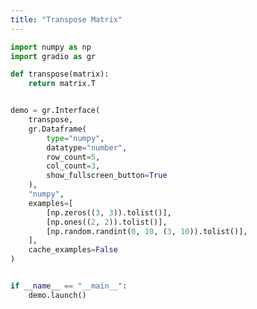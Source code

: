 ```yaml
---
title: "Transpose Matrix"
---
```


```python
import numpy as np
import gradio as gr

def transpose(matrix):
    return matrix.T


demo = gr.Interface(
    transpose,
    gr.Dataframe(
        type="numpy",
        datatype="number",
        row_count=5,
        col_count=3,
        show_fullscreen_button=True
    ),
    "numpy",
    examples=[
        [np.zeros((3, 3)).tolist()],
        [np.ones((2, 2)).tolist()],
        [np.random.randint(0, 10, (3, 10)).tolist()],
    ],
    cache_examples=False
)


if __name__ == "__main__":
    demo.launch()
```
